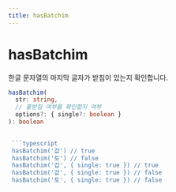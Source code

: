 ```yaml
---
title: hasBatchim
---
```


# hasBatchim

한글 문자열의 마지막 글자가 받침이 있는지 확인합니다.


```typescript
hasBatchim(
  str: string, 
  // 홑받침 여부를 확인할지 여부
  options?: { single?: boolean }
): boolean

 
 ```typescript
 hasBatchim('값') // true
 hasBatchim('토') // false
 hasBatchim('갑', { single: true }) // true
 hasBatchim('값', { single: true }) // false
 hasBatchim('토', { single: true }) // false
 ````
